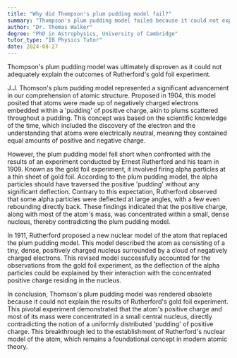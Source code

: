 ```yaml
---
title: "Why did Thompson's plum pudding model fail?"
summary: "Thompson's plum pudding model failed because it could not explain the results of Rutherford's gold foil experiment."
author: "Dr. Thomas Walker"
degree: "PhD in Astrophysics, University of Cambridge"
tutor_type: "IB Physics Tutor"
date: 2024-08-27
---
```


Thompson's plum pudding model was ultimately disproven as it could not adequately explain the outcomes of Rutherford's gold foil experiment.

J.J. Thomson's plum pudding model represented a significant advancement in our comprehension of atomic structure. Proposed in $1904$, this model posited that atoms were made up of negatively charged electrons embedded within a 'pudding' of positive charge, akin to plums scattered throughout a pudding. This concept was based on the scientific knowledge of the time, which included the discovery of the electron and the understanding that atoms were electrically neutral, meaning they contained equal amounts of positive and negative charge.

However, the plum pudding model fell short when confronted with the results of an experiment conducted by Ernest Rutherford and his team in $1909$. Known as the gold foil experiment, it involved firing alpha particles at a thin sheet of gold foil. According to the plum pudding model, the alpha particles should have traversed the positive 'pudding' without any significant deflection. Contrary to this expectation, Rutherford observed that some alpha particles were deflected at large angles, with a few even rebounding directly back. These findings indicated that the positive charge, along with most of the atom's mass, was concentrated within a small, dense nucleus, thereby contradicting the plum pudding model.

In $1911$, Rutherford proposed a new nuclear model of the atom that replaced the plum pudding model. This model described the atom as consisting of a tiny, dense, positively charged nucleus surrounded by a cloud of negatively charged electrons. This revised model successfully accounted for the observations from the gold foil experiment, as the deflection of the alpha particles could be explained by their interaction with the concentrated positive charge residing in the nucleus.

In conclusion, Thomson's plum pudding model was rendered obsolete because it could not explain the results of Rutherford's gold foil experiment. This pivotal experiment demonstrated that the atom's positive charge and most of its mass were concentrated in a small central nucleus, directly contradicting the notion of a uniformly distributed 'pudding' of positive charge. This breakthrough led to the establishment of Rutherford's nuclear model of the atom, which remains a foundational concept in modern atomic theory.
    